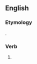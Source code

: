 ==English==

===Etymology===
{{suffix|beseem|est|lang=en}}.

===Verb===
{{head|en}}

# {{context|archaic|lang=en}} {{second-person singular of|beseem|lang=en}}